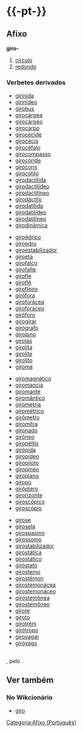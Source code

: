 ={{-pt-}}=
==Afixo==
'''giro-'''
# [[círculo]]
# [[redondo]]

===Verbetes derivados===
{{verTambém.Ini}}
* [[girínida]]
* [[girinídeo]]
* [[girobus]]
* [[girocárpea]]
* [[girocárpeo]]
* [[girocarpo]]
* [[girocécide]]
* [[girocécis]]
* [[girocéfalo]]
* [[girocompasso]]
* [[girocóride]]
* [[girócoris]]
* [[girocótilo]]
* [[girodactílida]]
* [[girodactilídeo]]
* [[girodactilíneo]]
* [[girodáctilo]]
* [[girodatílida]]
* [[girodatilídeo]]
* [[girodatilíneo]]
* [[girodinâmica]]
{{verTambém.NovaColuna}}
* [[giroédrico]]
* [[giroedro]]
* [[giroestabilizador]]
* [[giroeta]]
* [[girofalco]]
* [[girofalte]]
* [[girofle]]
* [[giroflê]]
* [[girofleiro]]
* [[girófora]]
* [[giroforácea]]
* [[giroforáceo]]
* [[giróforo]]
* [[girogirar]]
* [[girógrafo]]
* [[giroípno]]
* [[girolas]]
* [[girolita]]
* [[girolite]]
* [[girolito]]
* [[giroma]]
{{verTambém.NovaColuna}}
* [[giromagnético]]
* [[giromancia]]
* [[giromante]]
* [[giromântico]]
* [[girometria]]
* [[girométrico]]
* [[girômetro]]
* [[giromitra]]
* [[gironado]]
* [[girôneo]]
* [[giropéltis]]
* [[girópida]]
* [[giropídeo]]
* [[giropiloto]]
* [[giropíneo]]
* [[giroplano]]
* [[giropo]]
* [[giróptero]]
* [[girorizonte]]
* [[giroscópico]]
* [[giroscópio]]
{{verTambém.NovaColuna}}
* [[girose]]
* [[girosela]]
* [[girospasmo]]
* [[girossomo]]
* [[girostabilizador]]
* [[girostática]]
* [[girostático]]
* [[giróstato]]
* [[girostemo]]
* [[girostêmon]]
* [[girostemonácea]]
* [[girostemonáceo]]
* [[girostemônea]]
* [[girostemôneo]]
* [[girote]]
* [[giroto]]
* [[girotrém]]
* [[girótropo]]
* [[girovagar]]
* [[giróvago]]
{{verTambém.Fim}}

=={{etimologia|pt}}==
{{etimo2|grc|γῦρος|pt|gyros|ponto=não}}, pelo {{etm|la|pt}} {{etimo|la|gyrus}}.

==Ver também==
===No Wikcionário===
* [[giro]]

[[Categoria:Afixo (Português)]]
